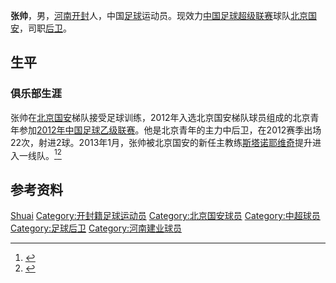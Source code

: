 {{Otheruses|other=名为张帅的其他人物|张帅}}
{{Infobox football biography
| name= 张帅
| birth_date  = {{Birth date and age|1993|1|18}}
| cityofbirth = [[河南省|河南省]][[开封市|开封市]]
| countryofbirth =  {{CHN-1949}}
| height = {{height|m=1.86}}
| position =  [[后卫_(足球)|后卫]]
| currentclub = [[北京国安足球俱乐部|北京国安]]
| clubnumber = 25
| youthyears1= 
| youthclubs1= [[北京国安足球俱乐部|北京国安]]
| years1= 2012
| clubs1= 北京青年
| years2= 2013-
| clubs2= [[北京国安足球俱乐部|北京国安]]
| caps1= 22 | goals1 = 2
| caps2= 0  | goals2 = 0
| nationalyears1= 
| nationalteam1= 
| nationalcaps1=  | nationalgoals1 = 
| pcupdate = 2013年1月1日
| ntupdate = 
}}
'''张帅'''{{BD|1993年|1月18日|||Zhang, Shuai}}，男，[[河南|河南]][[开封|开封]]人，中国[[足球|足球]]运动员。现效力[[中国足球超级联赛|中国足球超级联赛]]球队[[北京国安足球俱乐部|北京国安]]，司职[[后卫_(足球)|后卫]]。

== 生平 ==
=== 俱乐部生涯 ===
张帅在[[北京国安足球俱乐部|北京国安]]梯队接受足球训练，2012年入选北京国安梯队球员组成的北京青年参加[[2012年中国足球乙级联赛|2012年中国足球乙级联赛]]。他是北京青年的主力中后卫，在2012赛季出场22次，射进2球。2013年1月，张帅被北京国安的新任主教练[[亚历山大·斯塔诺耶维奇|斯塔诺耶维奇]]提升进入一线队。<ref>{{Cite web |url=http://sports.sina.com.cn/j/2013-03-04/11296448048.shtml |title=北京国安确认2013赛季名单：新援在列上调数小将 |access-date=2013-03-28 |archive-date=2019-06-10 |archive-url=https://web.archive.org/web/20190610140707/http://sports.sina.com.cn/j/2013-03-04/11296448048.shtml |dead-url=no }}</ref><ref>{{Cite web |url=http://www.espnstar.com.cn/pub/csl/2013/0303/287439.htm |title=国安老将完成续约 七名U21小将进入一队 |accessdate=2013-03-28 |archive-date=2013-04-10 |archive-url=https://archive.is/20130410044348/http://www.espnstar.com.cn/pub/csl/2013/0303/287439.htm |dead-url=no }}</ref>

== 参考资料 ==
{{reflist}}

{{2012年中乙分类名单北京青年}}
{{2013年中超分类名单北京}}
{{2014年中超分类名单北京}}
{{2015年中超分类名单北京}}

{{Authority control}}
{{DEFAULTSORT:Zhang, Shuai}}
[[Category:张姓|Shuai]]
[[Category:开封籍足球运动员|Category:开封籍足球运动员]]
[[Category:北京国安球员|Category:北京国安球员]]
[[Category:中超球员|Category:中超球员]]
[[Category:足球后卫|Category:足球后卫]]
[[Category:河南建业球员|Category:河南建业球员]]